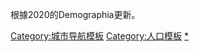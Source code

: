 {{Navbox with columns
| name = 世界市区人口五十大城市
|title= [[按市区人口排列世界城市列表|世界市区人口五十大城市]]
|state = {{{state|autocollapse}}}
|colwidth = 20em

|col1={{olist
|{{flagicon|Japan}} [[東京都市圈|东京]]
|{{flagicon|Indonesia}} [[雅加达]]
|{{flagicon|India}} [[國家首都轄區|德里]]
|{{flagicon|Philippines}} [[馬尼拉大都會|马尼拉]]
|{{flagicon|South Korea}} [[首都圈 (韓國)|首尔]]
|{{flagicon|India}} [[孟买大都会区|孟买]]
|{{flagicon|China}} [[上海市|上海]]
|{{flagicon|US}} [[紐約都會區|纽约]]
|{{flagicon|Brazil}} [[圣保罗 (巴西)|圣保罗]]
|{{flagicon|Mexico}} [[墨西哥城]]
}}

|col2={{olist|start=11
|{{flagicon|China}} [[广州市|广州]]–[[佛山市|佛山]]
|{{flagicon|China}} [[深圳市|深圳]]
|{{flagicon|China}} [[北京市|北京]]
|{{flagicon|Bangladesh}} [[达卡市|达卡]]
|{{flagicon|Japan}} [[京阪神|京都-大阪-神戶]]
|{{flagicon|Egypt}} [[开罗]]
|{{flagicon|Russia}} [[莫斯科都市圈|莫斯科]]
|{{flagicon|Thailand}} [[曼谷]]
|{{flagicon|US}} [[大洛杉矶地区|洛杉矶]]
|{{flagicon|India}} [[加尔各答]]
}}

|col3={{olist|start=21
|{{flagicon|Nigeria}} [[拉哥斯]]
|{{flagicon|Argentina}} [[大布宜诺斯艾利斯|布宜诺斯艾利斯]]
|{{flagicon|Pakistan}} [[卡拉奇]]
|{{flagicon|Turkey}} [[伊斯坦堡]] 
|{{flagicon|Iran}} [[德黑兰]]
|{{flagicon|China}} [[天津市|天津]]
|{{flagicon|Democratic Republic of the Congo}} [[金沙萨]]
|{{flagicon|China}} [[成都市|成都]]
|{{flagicon|Brazil}} [[里约热内卢]]
|{{flagicon|Pakistan}} [[拉合尔]]
}}

|col4={{olist|start=31
|{{flagicon|Peru}} [[利馬都會區|利马]]
|{{flagicon|India}} [[班加罗尔]]
|{{flagicon|France}} [[巴黎]]
|{{flagicon|Vietnam}} [[胡志明市|胡志明]]
|{{flagicon|UK}} [[大倫敦都會區|伦敦]]
|{{flagicon|Colombia}} [[波哥大]]
|{{flagicon|India}} [[金奈]]
|{{flagicon|Japan}} [[中京圈|名古屋]]
|{{flagicon|India}} [[海得拉巴 (印度)|海得拉巴]]
|{{flagicon|South Africa}} [[约翰内斯堡]]
}}

|col5={{olist|start=41
|{{flagicon|US}} [[芝加哥大都市區|芝加哥]]
|{{flagicon|Taiwan}} [[臺北都會區|台北]]
|{{flagicon|China}} [[武汉市|武汉]]
|{{flagicon|China}} [[东莞市|东莞]]
|{{flagicon|Vietnam}} [[河內]]
|{{flagicon|China}} [[重庆市|重庆]]
|{{flagicon|Nigeria}} [[奧尼查]]
|{{flagicon|Malaysia}} [[巴生谷|吉隆坡]]
|{{flagicon|India}} [[艾哈迈达巴德]]
|{{flagicon|Angola}} [[罗安达]]
}}

}}<noinclude>
根據2020的Demographia更新。
[[Category:城市导航模板]]
[[Category:人口模板]]
[[Category:人口之最|*]]
</noinclude>